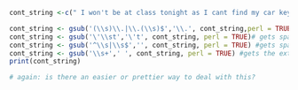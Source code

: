 

```r
cont_string <-c(" I won't be at class tonight as I cant find my car keys.  Please don' t forget to    take tell  the teacher I'm sorry, I do not want her to think I forgot. I'll see you tommorrow .    ")

cont_string <- gsub('(\\s)\\.|\\.(\\s)$','\\.', cont_string,perl = TRUE) # gets spaces around the period
cont_string <- gsub('\'\\st','\'t', cont_string, perl = TRUE)# gets space between the ' t
cont_string <- gsub('^\\s|\\s$','', cont_string, perl = TRUE) #gets spaces at start and end
cont_string <- gsub('\\s+',' ', cont_string, perl = TRUE) #gets the extra space in front of please
print(cont_string)

# again: is there an easier or prettier way to deal with this?
```


